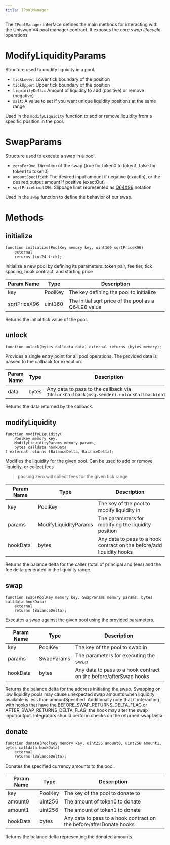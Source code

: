 ```yaml
---
title: IPoolManager
---
```


The `IPoolManager` interface defines the main methods for interacting with the Uniswap V4 pool manager contract. It exposes the core _swap lifecycle_ operations

# ModifyLiquidityParams

Structure used to modify liquidity in a pool.

- `tickLower`: Lower tick boundary of the position
- `tickUpper`: Upper tick boundary of the position
- `liquidityDelta`: Amount of liquidity to add (positive) or remove (negative)
- `salt`: A value to set if you want unique liquidity positions at the same range 

Used in the `modifyLiquidity` function to add or remove liquidity from a specific position in the pool.

# SwapParams

Structure used to execute a swap in a pool.

- `zeroForOne`: Direction of the swap (true for token0 to token1, false for token1 to token0)
- `amountSpecified`: The desired input amount if negative (exactIn), or the desired output amount if positive (exactOut)
- `sqrtPriceLimitX96`: Slippage limit represented as [Q64X96](https://uniswapv3book.com/milestone_3/more-on-fixed-point-numbers.html#:~:text=The%20Q64.,and%2018%20signify%20decimal%20places.) notation

Used in the `swap` function to define the behavior of our swap.

# Methods

## initialize

```solidity
function initialize(PoolKey memory key, uint160 sqrtPriceX96)
    external
    returns (int24 tick);
```

Initialize a new pool by defining its parameters: token pair, fee tier, tick spacing, hook contract, and starting price

| Param Name    | Type      | Description                                     |
|---------------|-----------|--------------------------------------------------|
| key           | PoolKey   | The key defining the pool to initialize          |
| sqrtPriceX96  | uint160   | The initial sqrt price of the pool as a Q64.96 value |

Returns the initial tick value of the pool.

## unlock

```solidity
function unlock(bytes calldata data) external returns (bytes memory);
```

Provides a single entry point for all pool operations. The provided data is passed to the callback for execution.

| Param Name | Type  | Description                                                                         |
|------------|-------|--------------------------------------------------------------------------------------|
| data       | bytes | Any data to pass to the callback via `IUnlockCallback(msg.sender).unlockCallback(data)` |

Returns the data returned by the callback.

## modifyLiquidity

```solidity
function modifyLiquidity(
    PoolKey memory key,
    ModifyLiquidityParams memory params,
    bytes calldata hookData
) external returns (BalanceDelta, BalanceDelta);
```

Modifies the liquidity for the given pool. Can be used to add or remove liquidity, or collect fees
> passing zero will collect fees for the given tick range

| Param Name | Type                  | Description                                     |
|------------|------------------------|--------------------------------------------------|
| key        | PoolKey               | The key of the pool to modify liquidity in       |
| params     | ModifyLiquidityParams | The parameters for modifying the liquidity position |
| hookData   | bytes                 | Any data to pass to a hook contract on the before/add liquidity hooks              |

Returns the balance delta for the caller (total of principal and fees) and the fee delta generated in the liquidity range.

## swap

```solidity
function swap(PoolKey memory key, SwapParams memory params, bytes calldata hookData)
    external
    returns (BalanceDelta);
```

Executes a swap against the given pool using the provided parameters.

| Param Name | Type       | Description                             |
|------------|------------|-----------------------------------------|
| key        | PoolKey    | The key of the pool to swap in          |
| params     | SwapParams | The parameters for executing the swap   |
| hookData   | bytes      | Any data to pass to a hook contract on the before/afterSwap hooks     |

Returns the balance delta for the address initiating the swap. Swapping on low liquidity pools may cause unexpected swap amounts when liquidity available is less than amountSpecified. Additionally note that if interacting with hooks that have the BEFORE_SWAP_RETURNS_DELTA_FLAG or AFTER_SWAP_RETURNS_DELTA_FLAG, the hook may alter the swap input/output. Integrators should perform checks on the returned swapDelta.

## donate

```solidity
function donate(PoolKey memory key, uint256 amount0, uint256 amount1, bytes calldata hookData)
    external
    returns (BalanceDelta);
```

Donates the specified currency amounts to the pool.

| Param Name | Type     | Description                         |
|------------|----------|-------------------------------------|
| key        | PoolKey  | The key of the pool to donate to    |
| amount0    | uint256  | The amount of token0 to donate      |
| amount1    | uint256  | The amount of token1 to donate      |
| hookData   | bytes    | Any data to pass to a hook contract  on the before/afterDonate hooks|

Returns the balance delta representing the donated amounts.
